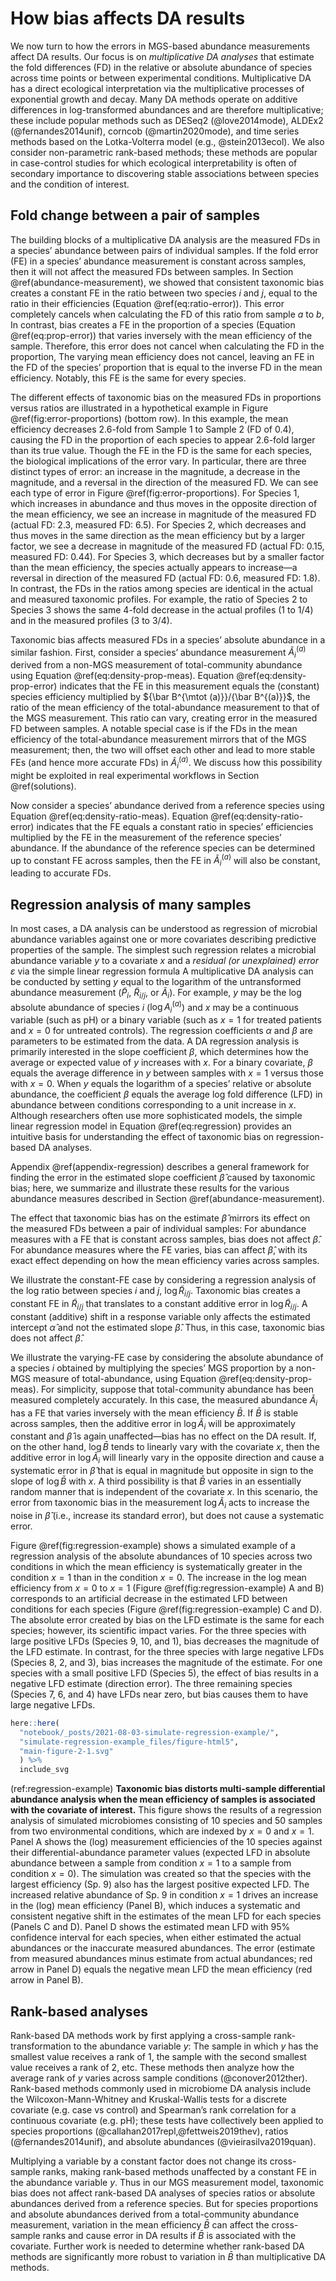 # How bias affects DA results {#differential-abundance}

<!-- Previous title: Differential-abundance methods vary in their robustness to taxonomic bias  -->

We now turn to how the errors in MGS-based abundance measurements affect DA results.
Our focus is on _multiplicative DA analyses_ that estimate the fold differences (FD) in the relative or absolute abundance of species across time points or between experimental conditions.
Multiplicative DA has a direct ecological interpretation via the multiplicative processes of exponential growth and decay.
Many DA methods operate on additive differences in log-transformed abundances and are therefore multiplicative; these include popular methods such as DESeq2 (@love2014mode), ALDEx2 (@fernandes2014unif), corncob (@martin2020mode), and time series methods based on the Lotka-Volterra model (e.g., @stein2013ecol).
We also consider non-parametric rank-based methods; these methods are popular in case-control studies for which ecological interpretability is often of secondary importance to discovering stable associations between species and the condition of interest.

## Fold change between a pair of samples

The building blocks of a multiplicative DA analysis are the measured FDs in a species' abundance between pairs of individual samples.
<!-- The FE in the measured FD between two samples is given by the ratio of the FEs for the individual-sample measurements. -->
If the fold error (FE) in a species' abundance measurement is constant across samples, then it will not affect the measured FDs between samples.
<!-- Ratios -->
In Section \@ref(abundance-measurement), we showed that consistent taxonomic bias creates a constant FE in the ratio between two species $i$ and $j$, equal to the ratio in their efficiencies (Equation \@ref(eq:ratio-error)).
This error completely cancels when calculating the FD of this ratio from sample $a$ to $b$,
\begin{align}
  (\#eq:ratio-fc-error)
\underbrace{\frac{\tilde R_{i/j}^{(b)}}{\tilde R_{i/j}^{(a)}}}_\text{measured FD}
  = \frac
    {R_{i/j}^{(b)} \cdot \cancel{B_i / B_j}}
    {R_{i/j}^{(a)} \cdot \cancel{B_i / B_j}}
  =
  \underbrace{\frac{R_{i/j}^{(b)}}{R_{i/j}^{(a)}}}_\text{actual FD}
  .
\end{align}
<!-- Proportions -->
In contrast, bias creates a FE in the proportion of a species (Equation \@ref(eq:prop-error)) that varies inversely with the mean efficiency of the sample.
Therefore, this error does not cancel when calculating the FD in the proportion,
\begin{align}
  (\#eq:prop-fc-error)
\underbrace{\frac{\tilde P_i^{(b)}}{\tilde P_i^{(a)}}}_\text{measured FD}
  = \frac
    {P_i^{(b)} \cdot \cancel{B_i} / \bar B^{(b)}}
    {P_i^{(a)} \cdot \cancel{B_i} / \bar B^{(a)}}
  =
  \underbrace{\frac{P_i^{(b)}}{P_i^{(a)}}}_\text{actual FD}
  \cdot
  \underbrace{\left[\frac{\bar B^{(b)}}{\bar B^{(a)}}\right]^{-1}}_\text{FE}
  .
\end{align}
The varying mean efficiency does not cancel, leaving an FE in the FD of the species' proportion that is equal to the inverse FD in the mean efficiency.
Notably, this FE is the same for every species.

The different effects of taxonomic bias on the measured FDs in proportions versus ratios are illustrated in a hypothetical example in Figure \@ref(fig:error-proportions) (bottom row).
In this example, the mean efficiency decreases 2.6-fold from Sample 1 to Sample 2 (FD of 0.4), causing the FD in the proportion of each species to appear 2.6-fold larger than its true value.
Though the FE in the FD is the same for each species, the biological implications of the error vary.
In particular, there are three distinct types of error: an increase in the magnitude, a decrease in the magnitude, and a reversal in the direction of the measured FD.
We can see each type of error in Figure \@ref(fig:error-proportions).
For Species 1, which increases in abundance and thus moves in the opposite direction of the mean efficiency, we see an increase in magnitude of the measured FD (actual FD: 2.3, measured FD: 6.5).
For Species 2, which decreases and thus moves in the same direction as the mean efficiency but by a larger factor, we see a decrease in magnitude of the measured FD (actual FD: 0.15, measured FD: 0.44).
For Species 3, which decreases but by a smaller factor than the mean efficiency, the species actually appears to increase---a reversal in direction of the measured FD (actual FD: 0.6, measured FD: 1.8).
In contrast, the FDs in the ratios among species are identical in the actual and measured taxonomic profiles.
For example, the ratio of Species 2 to Species 3 shows the same 4-fold decrease in the actual profiles ($1$ to $1/4$) and in the measured profiles ($3$ to $3/4$).

<!-- The ratios in sample 1 are Actual: 1:1:1, Observed: 1:18:6 -->
<!-- The ratios in sample 2 are Actual: 15:1:4, Observed: 5:6:8 -->

Taxonomic bias affects measured FDs in a species' absolute abundance in a similar fashion.
First, consider a species' abundance measurement $\tilde A_i^{(a)}$ derived from a non-MGS measurement of total-community abundance using Equation \@ref(eq:density-prop-meas).
Equation \@ref(eq:density-prop-error) indicates that the FE in this measurement equals the (constant) species efficiency multiplied by ${\bar B^{\mtot (a)}}/{\bar B^{(a)}}$, the ratio of the mean efficiency of the total-abundance measurement to that of the MGS measurement.
This ratio can vary, creating error in the measured FD between samples.
A notable special case is if the FDs in the mean efficiency of the total-abundance measurement mirrors that of the MGS measurement; then, the two will offset each other and lead to more stable FEs (and hence more accurate FDs) in $\tilde A_i^{(a)}$.
We discuss how this possibility might be exploited in real experimental workflows in Section \@ref(solutions).

Now consider a species' abundance derived from a reference species using Equation \@ref(eq:density-ratio-meas).
Equation \@ref(eq:density-ratio-error) indicates that the FE equals a constant ratio in species' efficiencies multiplied by the FE in the measurement of the reference species' abundance.
If the abundance of the reference species can be determined up to constant FE across samples, then the FE in $\tilde A_i^{(a)}$ will also be constant, leading to accurate FDs.

## Regression analysis of many samples

In most cases, a DA analysis can be understood as regression of microbial abundance variables against one or more covariates describing predictive properties of the sample.
The simplest such regression relates a microbial abundance variable $y$ to a covariate $x$ and a _residual (or unexplained) error_ $\varepsilon$ via the simple linear regression formula
\begin{align}
  (\#eq:regression)
  y^{(a)} = \alpha + \beta x^{(a)} + \varepsilon^{(a)}.
\end{align}
A multiplicative DA analysis can be conducted by setting $y$ equal to the logarithm of the untransformed abundance measurement ($\tilde P_i$, $\tilde R_{i/j}$, or $\tilde A_i$).
For example, $y$ may be the log absolute abundance of species $i$ ($\log A_i^{(a)}$) and $x$ may be a continuous variable (such as pH) or a binary variable (such as $x=1$ for treated patients and $x=0$ for untreated controls).
The regression coefficients $\alpha$ and $\beta$ are parameters to be estimated from the data.
A DA regression analysis is primarily interested in the slope coefficient $\beta$, which determines how the average or expected value of $y$ increases with $x$.
For a binary covariate, $\beta$ equals the average difference in $y$ between samples with $x=1$ versus those with $x=0$.
When $y$ equals the logarithm of a species' relative or absolute abundance, the coefficient $\beta$ equals the average log fold difference (LFD) in abundance between conditions corresponding to a unit increase in $x$.
Although researchers often use more sophisticated models, the simple linear regression model in Equation \@ref(eq:regression) provides an intuitive basis for understanding the effect of taxonomic bias on regression-based DA analyses.

Appendix \@ref(appendix-regression) describes a general framework for finding the error in the estimated slope coefficient $\hat \beta$ caused by taxonomic bias; here, we summarize and illustrate these results for the various abundance measures described in Section \@ref(abundance-measurement).

The effect that taxonomic bias has on the estimate $\hat \beta$ mirrors its effect on the measured FDs between a pair of individual samples:
For abundance measures with a FE that is constant across samples, bias does not affect $\hat \beta$.
For abundance measures where the FE varies, bias can affect $\hat \beta$, with its exact effect depending on how the mean efficiency varies across samples.

We illustrate the constant-FE case by considering a regression analysis of the log ratio between species $i$ and $j$, $\log \tilde R_{i/j}$.
Taxonomic bias creates a constant FE in $\tilde R_{i/j}$ that translates to a constant additive error in $\log \tilde R_{i/j}$.
A constant (additive) shift in a response variable only affects the estimated intercept $\hat \alpha$ and not the estimated slope $\hat \beta$. 
Thus, in this case, taxonomic bias does not affect $\hat \beta$.

We illustrate the varying-FE case by considering the absolute abundance of a species $i$ obtained by multiplying the species' MGS proportion by a non-MGS measure of total-abundance, using Equation \@ref(eq:density-prop-meas).
For simplicity, suppose that total-community abundance has been measured completely accurately.
In this case, the measured abundance $\tilde A_i$ has a FE that varies inversely with the mean efficiency $\bar B$.
If $\bar B$ is stable across samples, then the additive error in $\log \tilde A_i$ will be approximately constant and $\hat \beta$ is again unaffected---bias has no effect on the DA result.
If, on the other hand, $\log \bar B$ tends to linearly vary with the covariate $x$, then the additive error in $\log \tilde A_i$ will linearly vary in the opposite direction and cause a systematic error in $\hat \beta$ that is equal in magnitude but opposite in sign to the slope of $\log \bar B$ with $x$.
A third possibility is that $\bar B$ varies in an essentially random manner that is independent of the covariate $x$.
In this scenario, the error from taxonomic bias in the measurement $\log \tilde A_{i}$ acts to increase the noise in $\hat \beta$ (i.e., increase its standard error), but does not cause a systematic error.

Figure \@ref(fig:regression-example) shows a simulated example of a regression analysis of the absolute abundances of 10 species across two conditions in which the mean efficiency is systematically greater in the condition $x=1$ than in the condition $x=0$.
The increase in the log mean efficiency from $x=0$ to $x=1$ (Figure \@ref(fig:regression-example) A and B) corresponds to an artificial decrease in the estimated LFD between conditions for each species (Figure \@ref(fig:regression-example) C and D).
The absolute error created by bias on the LFD estimate is the same for each species; however, its scientific impact varies.
For the three species with large positive LFDs (Species 9, 10, and 1), bias decreases the magnitude of the LFD estimate.
In contrast, for the three species with large negative LFDs (Species 8, 2, and 3), bias increases the magnitude of the estimate.
For one species with a small positive LFD (Species 5), the effect of bias results in a negative LFD estimate (direction error).
The three remaining species (Species 7, 6, and 4) have LFDs near zero, but bias causes them to have large negative LFDs.

<!-- Figure: Regression example -->

```r
here::here(
  "notebook/_posts/2021-08-03-simulate-regression-example/",
  "simulate-regression-example_files/figure-html5",
  "main-figure-2-1.svg"
  ) %>%
  include_svg
```

(ref:regression-example) **Taxonomic bias distorts multi-sample differential abundance analysis when the mean efficiency of samples is associated with the covariate of interest.** This figure shows the results of a regression analysis of simulated microbiomes consisting of 10 species and 50 samples from two environmental conditions, which are indexed by $x=0$ and $x=1$. Panel A shows the (log) measurement efficiencies of the 10 species against their differential-abundance parameter values (expected LFD in absolute abundance between a sample from condition $x=1$ to a sample from condition $x=0$). The simulation was created so that the species with the largest efficiency (Sp. 9) also has the largest positive expected LFD. The increased relative abundance of Sp. 9 in condition $x=1$ drives an increase in the (log) mean efficiency (Panel B), which induces a systematic and consistent negative shift in the estimates of the mean LFD for each species (Panels C and D). Panel D shows the estimated mean LFD with 95% confidence interval for each species, when either estimated the actual abundances or the inaccurate measured abundances. The error (estimate from measured abundances minus estimate from actual abundances; red arrow in Panel D) equals the negative mean LFD the mean efficiency (red arrow in Panel B).

<!-- end Figure -->

## Rank-based analyses 

Rank-based DA methods work by first applying a cross-sample rank-transformation to the abundance variable $y$: The sample in which $y$ has the smallest value receives a rank of 1, the sample with the second smallest value receives a rank of 2, etc.
These methods then analyze how the average rank of $y$ varies across sample conditions (@conover2012ther).
Rank-based methods commonly used in microbiome DA analysis include the Wilcoxon-Mann-Whitney and Kruskal-Wallis tests for a discrete covariate (e.g. case vs control) and Spearman's rank correlation for a continuous covariate (e.g. pH); these tests have collectively been applied to species proportions (@callahan2017repl,@fettweis2019thev), ratios (@fernandes2014unif), and absolute abundances (@vieirasilva2019quan).

Multiplying a variable by a constant factor does not change its cross-sample ranks, making rank-based methods unaffected by a constant FE in the abundance variable $y$.
Thus in our MGS measurement model, taxonomic bias does not affect rank-based DA analyses of species ratios or absolute abundances derived from a reference species.
But for species proportions and absolute abundances derived from a total-community abundance measurement, variation in the mean efficiency $\bar B$ can affect the cross-sample ranks and cause error in DA results if $\bar B$ is associated with the covariate.
Further work is needed to determine whether rank-based DA methods are significantly more robust to variation in $\bar B$ than multiplicative DA methods.




